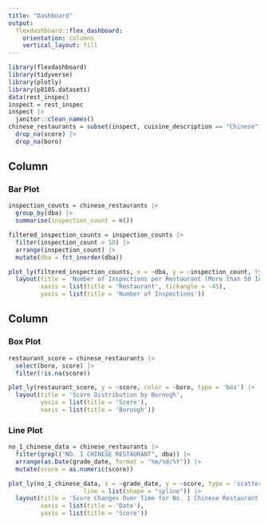 ```yaml
---
title: "Dashboard"
output: 
  flexdashboard::flex_dashboard:
    orientation: columns
    vertical_layout: fill
---
```


```r
library(flexdashboard)
library(tidyverse)
library(plotly)
library(p8105.datasets)
data(rest_inspec)
inspect = rest_inspec
inspect |> 
  janitor::clean_names() 
chinese_restaurants = subset(inspect, cuisine_description == "Chinese") |> 
  drop_na(score) |> 
  drop_na(boro)
```

Column {data-width=650}
-----------------------------------------------------------------------

### Bar Plot

```r
inspection_counts = chinese_restaurants |>
  group_by(dba) |>
  summarise(inspection_count = n())

filtered_inspection_counts = inspection_counts |>
  filter(inspection_count > 50) |>
  arrange(inspection_count) |>
  mutate(dba = fct_inorder(dba))

plot_ly(filtered_inspection_counts, x = ~dba, y = ~inspection_count, type = 'bar') |>
  layout(title = 'Number of Inspections per Restaurant (More than 50 Inspections)',
         xaxis = list(title = 'Restaurant', tickangle = -45),
         yaxis = list(title = 'Number of Inspections'))
```

Column {data-width=350}
-----------------------------------------------------------------------

### Box Plot

```r
restaurant_score = chinese_restaurants |>
  select(boro, score) |>
  filter(!is.na(score))

plot_ly(restaurant_score, y = ~score, color = ~boro, type = 'box') |>
  layout(title = 'Score Distribution by Borough',
         yaxis = list(title = 'Score'),
         xaxis = list(title = 'Borough'))
```

### Line Plot

```r
no_1_chinese_data = chinese_restaurants |>
  filter(grepl("NO. 1 CHINESE RESTAURANT", dba)) |>
  arrange(as.Date(grade_date, format = "%m/%d/%Y")) |>
  mutate(score = as.numeric(score))

plot_ly(no_1_chinese_data, x = ~grade_date, y = ~score, type = 'scatter', mode = 'lines+markers',
                     line = list(shape = "spline")) |>
  layout(title = 'Score Changes Over Time for No. 1 Chinese Restaurant',
         xaxis = list(title = 'Date'),
         yaxis = list(title = 'Score'))
```

